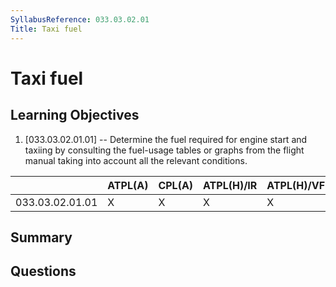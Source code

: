 ```yaml
---
SyllabusReference: 033.03.02.01
Title: Taxi fuel
---
```


# Taxi fuel

## Learning Objectives

1. [033.03.02.01.01] -- Determine the fuel required for engine start and taxiing
   by consulting the fuel-usage tables or graphs from the flight manual taking
   into account all the relevant conditions.

|                 | ATPL(A) | CPL(A) | ATPL(H)/IR | ATPL(H)/VFR | CPL(H) | IR  | CBIR(A) |
| --------------- | ------- | ------ | ---------- | ----------- | ------ | --- | ------- |
| 033.03.02.01.01 | X       | X      | X          | X           | X      |     |         |

## Summary

## Questions
